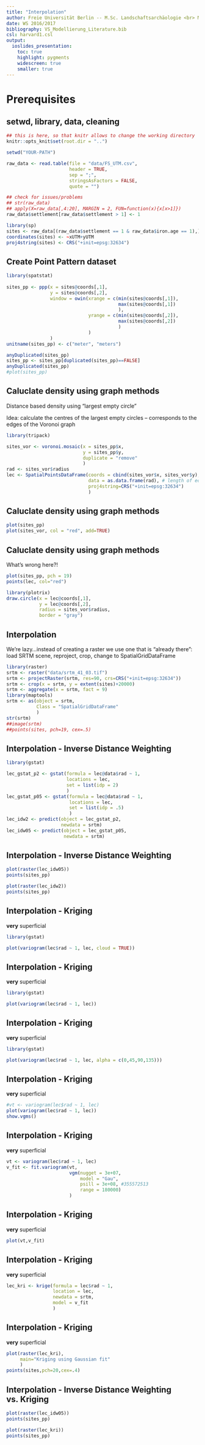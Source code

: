 ```yaml
---
title: "Interpolation"
author: Freie Universität Berlin -- M.Sc. Landschaftsarchäologie <br> Modellieren in der Landschaftsarchäologie <br> Dr. Daniel Knitter (CAU Kiel) <br>
date: WS 2016/2017
bibliography: VS_Modellierung_Literature.bib
csl: harvard1.csl
output:
  ioslides_presentation:
    toc: true
    highlight: pygments
    widescreen: true
    smaller: true
---
```


# Prerequisites

## setwd, library, data, cleaning

```r
## this is here, so that knitr allows to change the working directory
knitr::opts_knit$set(root.dir = "..")
```

```r
setwd("YOUR-PATH")
```	

```r
raw_data <- read.table(file = "data/FS_UTM.csv",
                       header = TRUE,
                       sep = ";",
                       stringsAsFactors = FALSE,
                       quote = "")

## check for issues/problems
## str(raw_data)
## apply(X=raw_data[,4:20], MARGIN = 2, FUN=function(x){x[x>1]})
raw_data$settlement[raw_data$settlement > 1] <- 1

library(sp)
sites <- raw_data[(raw_data$settlement == 1 & raw_data$iron.age == 1),]
coordinates(sites) <- ~xUTM+yUTM
proj4string(sites) <- CRS("+init=epsg:32634")
```

## Create Point Pattern dataset

```r
library(spatstat)
                                                    
sites_pp <- ppp(x = sites@coords[,1],
                y = sites@coords[,2],
                window = owin(xrange = c(min(sites@coords[,1]),
                                         max(sites@coords[,1])
                                         ),
                              yrange = c(min(sites@coords[,2]),
                                         max(sites@coords[,2])
                                         )
                              )
                )
unitname(sites_pp) <- c("meter", "meters")

anyDuplicated(sites_pp)
sites_pp <- sites_pp[duplicated(sites_pp)==FALSE]
anyDuplicated(sites_pp)
#plot(sites_pp)
```

## Caluclate density using graph methods

Distance based density using "largest empty circle"

Idea: calculate the centres of the largest empty circles -- corresponds to the edges of the Voronoi graph

```r
library(tripack)

sites_vor <- voronoi.mosaic(x = sites_pp$x,
                            y = sites_pp$y,
                            duplicate = "remove"
                            ) 
rad <- sites_vor$radius
lec <- SpatialPointsDataFrame(coords = cbind(sites_vor$x, sites_vor$y),
                              data = as.data.frame(rad), # length of edge
                              proj4string=CRS("+init=epsg:32634")
                              )
```

## Caluclate density using graph methods

```r
plot(sites_pp)
plot(sites_vor, col = "red", add=TRUE)
```

## Caluclate density using graph methods {.columns-2}

What's wrong here?!

```r
plot(sites_pp, pch = 19)
points(lec, col="red")

library(plotrix)
draw.circle(x = lec@coords[,1],
            y = lec@coords[,2],
            radius = sites_vor$radius,
            border = "gray")
```

## Interpolation

We're lazy...instead of creating a raster we use one that is "already there":
load SRTM scene, reproject, crop, change to SpatialGridDataFrame

```r
library(raster)
srtm <- raster("data/srtm_41_03.tif")
srtm <- projectRaster(srtm, res=90, crs=CRS("+init=epsg:32634"))
srtm <- crop(x = srtm, y = extent(sites)+20000)
srtm <- aggregate(x = srtm, fact = 9)
library(maptools)
srtm <- as(object = srtm,
           Class = "SpatialGridDataFrame"
           )
str(srtm)
##image(srtm)
##points(sites, pch=19, cex=.5)
```

## Interpolation - Inverse Distance Weighting

```r
library(gstat)

lec_gstat_p2 <- gstat(formula = lec@data$rad ~ 1,
                      locations = lec,
                      set = list(idp = 2)
                      )
lec_gstat_p05 <- gstat(formula = lec@data$rad ~ 1,
                       locations = lec,
                       set = list(idp = .5)
                       )
lec_idw2 <- predict(object = lec_gstat_p2,
                    newdata = srtm)
lec_idw05 <- predict(object = lec_gstat_p05,
                     newdata = srtm)
```

## Interpolation - Inverse Distance Weighting {.columns-2}

```r
plot(raster(lec_idw05))
points(sites_pp)

plot(raster(lec_idw2))
points(sites_pp) 
```

## Interpolation - Kriging

**very** superficial

```r
library(gstat)

plot(variogram(lec$rad ~ 1, lec, cloud = TRUE))
```

## Interpolation - Kriging

**very** superficial

```r
library(gstat)

plot(variogram(lec$rad ~ 1, lec))
```

## Interpolation - Kriging

**very** superficial

```r
library(gstat)

plot(variogram(lec$rad ~ 1, lec, alpha = c(0,45,90,135)))
```

## Interpolation - Kriging {.columns-2}

**very** superficial

```r
#vt <- variogram(lec$rad ~ 1, lec)
plot(variogram(lec$rad ~ 1, lec))
show.vgms()
```

## Interpolation - Kriging

**very** superficial

```r
vt <- variogram(lec$rad ~ 1, lec)
v_fit <- fit.variogram(vt,
                       vgm(nugget = 3e+07,
                           model = "Gau",
                           psill = 3e+08, #355572513
                           range = 180000)
                       )
```

## Interpolation - Kriging

**very** superficial

```r
plot(vt,v_fit)
```

## Interpolation - Kriging

**very** superficial

```r
lec_kri <- krige(formula = lec$rad ~ 1,
                 location = lec,
                 newdata = srtm,
                 model = v_fit
                 )
```

## Interpolation - Kriging

**very** superficial

```r
plot(raster(lec_kri),
     main="Kriging using Gaussian fit"
     )
points(sites,pch=20,cex=.4)
```

## Interpolation - Inverse Distance Weighting vs. Kriging {.columns-2}

```r
plot(raster(lec_idw05))
points(sites_pp)

plot(raster(lec_kri))
points(sites_pp) 
```
